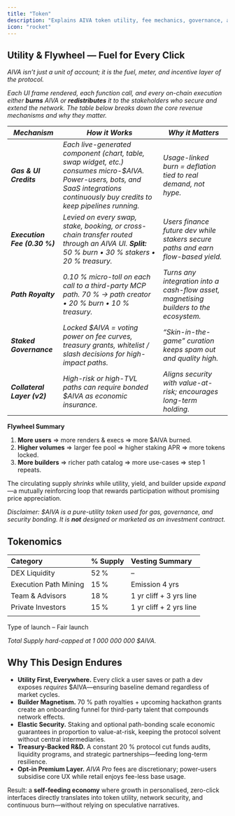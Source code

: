 ```yaml
---
title: "Token"
description: "Explains AIVA token utility, fee mechanics, governance, and tokenomics driving protocol adoption."
icon: "rocket"
---
```


## Utility & Flywheel — Fuel for Every Click

_AIVA isn’t just a unit of account; it is the fuel, meter, and incentive layer of the protocol._

_Each UI frame rendered, each function call, and every on-chain execution either **burns** AIVA or **redistributes** it to the stakeholders who secure and extend the network. The table below breaks down the core revenue mechanisms and why they matter._

| _Mechanism_                  | _How it Works_                                                                                                                                                                       | _Why it Matters_                                                                       |
| ---------------------------- | ------------------------------------------------------------------------------------------------------------------------------------------------------------------------------------ | -------------------------------------------------------------------------------------- |
| **_Gas & UI Credits_**       | _Each live-generated component (chart, table, swap widget, etc.) consumes micro-$AIVA. Power-users, bots, and SaaS integrations continuously buy credits to keep pipelines running._ | _Usage-linked burn \= deflation tied to real demand, not hype._                        |
| **_Execution Fee (0.30 %)_** | _Levied on every swap, stake, booking, or cross-chain transfer routed through an AIVA UI. **Split:** 50 % burn • 30 % stakers • 20 % treasury._                                      | _Users finance future dev while stakers secure paths and earn flow-based yield._       |
| **_Path Royalty_**           | _0.10 % micro-toll on each call to a third-party MCP path. 70 % → path creator • 20 % burn • 10 % treasury._                                                                         | _Turns any integration into a cash-flow asset, magnetising builders to the ecosystem._ |
| **_Staked Governance_**      | _Locked $AIVA \= voting power on fee curves, treasury grants, whitelist / slash decisions for high-impact paths._                                                                    | _“Skin-in-the-game” curation keeps spam out and quality high._                         |
| **_Collateral Layer (v2)_**  | _High-risk or high-TVL paths can require bonded $AIVA as economic insurance._                                                                                                        | _Aligns security with value-at-risk; encourages long-term holding._                    |

**Flywheel Summary**

1. **More users** ⇒ more renders & execs ⇒ more $AIVA burned.
2. **Higher volumes** ⇒ larger fee pool ⇒ higher staking APR ⇒ more tokens locked.
3. **More builders** ⇒ richer path catalog ⇒ more use-cases ⇒ step 1 repeats.

The circulating supply _shrinks_ while utility, yield, and builder upside _expand_—a mutually reinforcing loop that rewards participation without promising price appreciation.

_Disclaimer: $AIVA is a pure-utility token used for gas, governance, and security bonding. It is **not** designed or marketed as an investment contract._

## Tokenomics

| Category              | % Supply | Vesting Summary          |
| :-------------------- | :------- | :----------------------- |
| DEX Liquidity         | 52 %     | –                        |
| Execution Path Mining | 15 %     | Emission 4 yrs           |
| Team & Advisors       | 18 %     | 1 yr cliff \+ 3 yrs line |
| Private Investors     | 15 %     | 1 yr cliff \+ 2 yrs line |
|                       |          |                          |

Type of launch – Fair launch

_Total Supply hard-capped at 1 000 000 000 $AIVA._

## Why This Design Endures

- **Utility First, Everywhere.** Every click a user saves or path a dev exposes _requires_ $AIVA—ensuring baseline demand regardless of market cycles.
- **Builder Magnetism.** 70 % path royalties \+ upcoming hackathon grants create an onboarding funnel for third-party talent that compounds network effects.
- **Elastic Security.** Staking and optional path-bonding scale economic guarantees in proportion to value-at-risk, keeping the protocol solvent without central intermediaries.
- **Treasury-Backed R\&D.** A constant 20 % protocol cut funds audits, liquidity programs, and strategic partnerships—feeding long-term resilience.
- **Opt-in Premium Layer.** _AIVA Pro_ fees are discretionary; power-users subsidise core UX while retail enjoys fee-less base usage.

Result: a **self-feeding economy** where growth in personalised, zero-click interfaces directly translates into token utility, network security, and continuous burn—without relying on speculative narratives.
